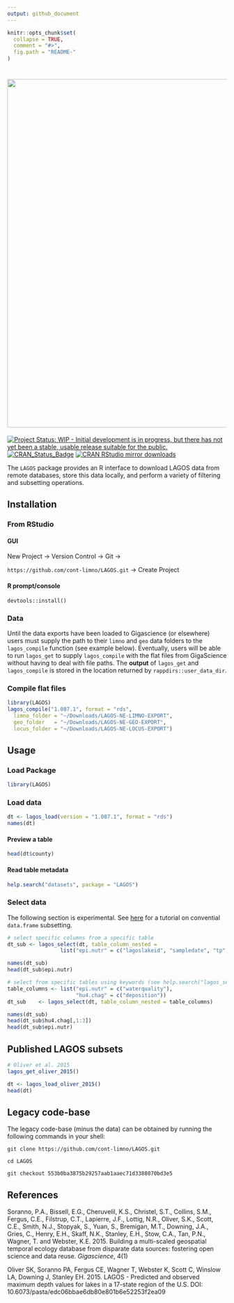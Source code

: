 ```yaml
---
output: github_document
---
```


<!-- README.md is generated from README.Rmd. Please edit that file -->

```r
knitr::opts_chunk$set(
  collapse = TRUE,
  comment = "#>",
  fig.path = "README-"
)
```

<h1 align="left">
<img width="800" src="./inst/lagos_banner.png" alt="">
</h1>

[![Project Status: WIP - Initial development is in progress, but there has not yet been a stable, usable release suitable for the public.](http://www.repostatus.org/badges/latest/wip.svg)](http://www.repostatus.org/#wip)
[![CRAN\_Status\_Badge](http://www.r-pkg.org/badges/version/LAGOS)](https://cran.r-project.org/package=LAGOS) 
[![CRAN RStudio mirror downloads](http://cranlogs.r-pkg.org/badges/LAGOS)](https://cran.r-project.org/package=LAGOS)

The `LAGOS` package provides an R interface to download LAGOS data from remote databases, store this data locally, and perform a variety of filtering and subsetting operations.

## Installation

### From RStudio

#### GUI

New Project -> Version Control -> Git ->

`https://github.com/cont-limno/LAGOS.git` -> Create Project

#### R prompt/console

`devtools::install()`
 
### Data

Until the data exports have been loaded to Gigascience (or elsewhere) users must supply the path to their `limno` and `geo` data folders to the `lagos_compile` function (see example below). Eventually, users will be able to run `lagos_get` to supply `lagos_compile` with the flat files from GigaScience without having to deal with file paths. The __output__ of `lagos_get` and `lagos_compile` is stored in the location returned by `rappdirs::user_data_dir`.

### Compile flat files

```r
library(LAGOS)
lagos_compile("1.087.1", format = "rds",
  limno_folder = "~/Downloads/LAGOS-NE-LIMNO-EXPORT",
  geo_folder   = "~/Downloads/LAGOS-NE-GEO-EXPORT",
  locus_folder = "~/Downloads/LAGOS-NE-LOCUS-EXPORT")
```

## Usage

### Load Package

```r
library(LAGOS)
```

### Load data

```r
dt <- lagos_load(version = "1.087.1", format = "rds")
names(dt)
```

#### Preview a table

```r
head(dt$county)
```

#### Read table metadata

```r
help.search("datasets", package = "LAGOS")
```

### Select data

The following section is experimental. See [here](http://adv-r.had.co.nz/Subsetting.html) for a tutorial on convential `data.frame` subsetting.

```r

# select specific columns from a specific table
dt_sub <- lagos_select(dt, table_column_nested =
                 list("epi.nutr" = c("lagoslakeid", "sampledate", "tp", "tn")))

names(dt_sub)
head(dt_sub$epi.nutr)

# select from specific tables using keywords (see help.search("lagos_select"))
table_columns <- list("epi.nutr" = c("waterquality"),
                      "hu4.chag" = c("deposition"))
dt_sub    <- lagos_select(dt, table_column_nested = table_columns)

names(dt_sub)
head(dt_sub$hu4.chag[,1:3])
head(dt_sub$epi.nutr)
```

## Published LAGOS subsets

```r
# Oliver et al. 2015
lagos_get_oliver_2015()
```

```r
dt <- lagos_load_oliver_2015()
head(dt)
```

## Legacy code-base

The legacy code-base (minus the data) can be obtained by running the following commands in your shell:

```shell
git clone https://github.com/cont-limno/LAGOS.git 

cd LAGOS

git checkout 553b0ba3875b29257aab1aaec71d3388070bd3e5
```

## References

Soranno, P.A., Bissell, E.G., Cheruvelil, K.S., Christel, S.T., Collins,
  S.M., Fergus, C.E., Filstrup, C.T., Lapierre, J.F., Lottig, N.R., Oliver,
  S.K., Scott, C.E., Smith, N.J., Stopyak, S., Yuan, S., Bremigan, M.T.,
  Downing, J.A., Gries, C., Henry, E.H., Skaff, N.K., Stanley, E.H.,
  Stow, C.A., Tan, P.N., Wagner, T. and Webster, K.E. 2015. Building a
  multi-scaled geospatial temporal ecology database from disparate data
  sources: fostering open science and data reuse. _Gigascience_, 4(1)

Oliver SK, Soranno PA, Fergus CE, Wagner T, Webster K, Scott C, Winslow LA,      Downing J, Stanley EH. 2015. LAGOS - Predicted and observed maximum depth      values for lakes in a 17-state region of the U.S. DOI:                         10.6073/pasta/edc06bbae6db80e801b6e52253f2ea09
